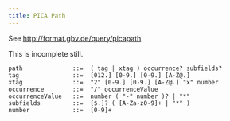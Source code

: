 ```yaml
---
title: PICA Path
---
```


See <http://format.gbv.de/query/picapath>.

::: {.callout-warning}
This is incomplete still.
:::

```.ebnf
path              ::=  ( tag | xtag ) occurrence? subfields?
tag               ::=  [012.] [0-9.] [0-9.] [A-Z@.]
xtag              ::=  "2" [0-9.] [0-9.] [A-Z@.] "x" number
occurrence        ::=  "/" occurrenceValue
occurrenceValue   ::=  number ( "-" number )? | "*"
subfields         ::=  [$.]? ( [A-Za-z0-9]+ | "*" )
number            ::=  [0-9]+
```


